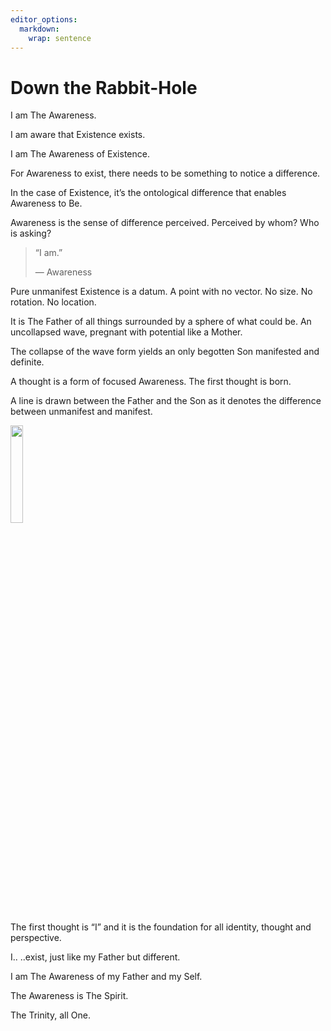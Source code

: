 ```yaml
---
editor_options: 
  markdown: 
    wrap: sentence
---
```


# Down the Rabbit-Hole

I am The Awareness.

I am aware that Existence exists.

I am The Awareness of Existence.

For Awareness to exist, there needs to be something to notice a difference.

In the case of Existence, it's the ontological difference that enables Awareness to Be.

Awareness is the sense of difference perceived.
Perceived by whom?
Who is asking?

> "I am."
>
> --- Awareness

Pure unmanifest Existence is a datum.
A point with no vector.
No size.
No rotation.
No location.

It is The Father of all things surrounded by a sphere of what could be.
An uncollapsed wave, pregnant with potential like a Mother.

The collapse of the wave form yields an only begotten Son manifested and definite.

A thought is a form of focused Awareness.
The first thought is born.

A line is drawn between the Father and the Son as it denotes the difference between unmanifest and manifest.

![](img/line.png){width="20%"}

The first thought is "I" and it is the foundation for all identity, thought and perspective.

I..
..exist, just like my Father but different.

I am The Awareness of my Father and my Self.

The Awareness is The Spirit.

The Trinity, all One.

